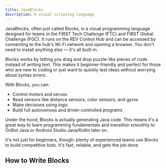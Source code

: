```yaml
---
title: JavaBlocks
description: A visual scripting language
---
```


JavaBlocks, often just called Blocks, is a visual programming language designed for teams in the FIRST Tech Challenge (FTC) and FIRST Global Challenge (FGC). It runs on the REV Control Hub and can be accessed by connecting to the hub's Wi-Fi network and opening a browser. You don't need to install anything else — it's all built-in.

Blocks works by letting you drag and drop puzzle-like pieces of code instead of writing text. This makes it beginner-friendly and perfect for those who are new to coding or just want to quickly test ideas without worrying about syntax errors.

With Blocks, you can:
- Control motors and servos
- Read sensors like distance sensors, color sensors, and gyros
- Make decisions using logic
- Build full autonomous and driver-controlled programs

Under the hood, Blocks is actually generating Java code. This means it's a great way to learn programming fundamentals and transition smoothly to OnBot Java or Android Studio Java/Kotlin later on.

It's not just for beginners, though: plenty of experienced teams use Blocks to build competitive bots. It's fast, reliable, and gets the job done.

## How to Write Blocks
